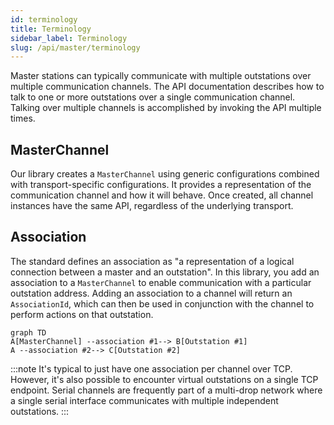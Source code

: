 ```yaml
---
id: terminology
title: Terminology
sidebar_label: Terminology
slug: /api/master/terminology
---
```



Master stations can typically communicate with multiple outstations over multiple communication channels. The API documentation describes how to talk to one or more outstations over a single communication channel. Talking over multiple channels is accomplished by invoking the API multiple times.

## MasterChannel

Our library creates a `MasterChannel` using generic configurations combined with transport-specific configurations. It provides a representation of the communication channel and how it will behave. Once created, all channel instances have the same API,
regardless of the underlying transport.

## Association

The standard defines an association as "a representation of a logical connection between a master and an outstation". In this library, you add an association to a `MasterChannel` to enable communication with a particular outstation address. Adding an association to a channel will return an `AssociationId`, which can then be used in conjunction with the channel to perform actions on that outstation.

```mermaid
graph TD
A[MasterChannel] --association #1--> B[Outstation #1]
A --association #2--> C[Outstation #2]
```

:::note
It's typical to just have one association per channel over TCP. However, it's also possible to encounter virtual outstations on a single TCP endpoint. Serial channels are frequently part of a multi-drop network where a single serial interface communicates with multiple independent outstations.
:::






